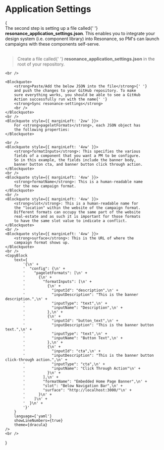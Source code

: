 
# Application Settings

{
<Theme>
    <br />
    <Text>
        The second step is setting up a file called{' '}
        <strong>resonance_application_settings.json</strong>. This
        enables you to integrate your design system (i.e.
        component library) into Resonance, so PM's can launch
        campaigns with these components self-serve.
    </Text>
    <br />
    <br />
    <Blockquote>
        Create a file called{' '}
        <strong>resonance_application_settings.json</strong> in
        the root of your repository.
    </Blockquote>

    <br />

    <Blockquote>
        <strong>Paste/Add the below JSON into the file</strong>{' '}
        and push the changes to your GitHub repository. To make
        sure everything works, you should be able to see a GitHub
        Action successfully run with the name{' '}
        <strong>Sync resonance-settings</strong>
        <br />
    </Blockquote>
    <br />
    <Blockquote style={{ marginLeft: '2vw' }}>
        For <strong>pageletFormats</strong>, each JSON object has
        the following properties:
    </Blockquote>

    <br />
    <Blockquote style={{ marginLeft: '4vw' }}>
        <strong>formatInputs</strong>: This specifies the various
        fields of a component that you want a PM to be configure.
        So in this example, the fields include the banner body,
        banner button cta, and banner button click through action.
    </Blockquote>
    <br />
    <Blockquote style={{ marginLeft: '4vw' }}>
        <strong>formatName</strong>: This is a human-readable name
        for the new campaign format.
    </Blockquote>
    <br />
    <Blockquote style={{ marginLeft: '4vw' }}>
        <strong>slot</strong>: This is a human-readable name for
        the "location" within the website of the campaign format.
        Different formats can occupy the same part of the website
        real-estate and as such it is important for those formats
        to have the same slot value to indicate a conflict.
    </Blockquote>
    <br />
    <Blockquote style={{ marginLeft: '4vw' }}>
        <strong>surface</strong>: This is the URL of where the
        campaign format shows up.
    </Blockquote>
    <br />
    <CopyBlock
        text={
            '{\n' +
            '  "config": {\n' +
            '    "pageletFormats": [\n' +
            '      {\n' +
            '        "formatInputs": [\n' +
            '          {\n' +
            '            "inputId": "description",\n' +
            '            "inputDescription": "This is the banner description.",\n' +
            '            "inputType": "text",\n' +
            '            "inputName": "Description",\n' +
            '          },\n' +
            '          {\n' +
            '            "inputId": "button_text",\n' +
            '            "inputDescription": "This is the banner button text.",\n' +
            '            "inputType": "text",\n' +
            '            "inputName": "Button Text",\n' +
            '          },\n' +
            '          {\n' +
            '            "inputId": "cta",\n' +
            '            "inputDescription": "This is the banner button click-through action.",\n' +
            '            "inputType": "cta",\n' +
            '            "inputName": "Click Through Action"\n' +
            '          }\n' +
            '        ],\n' +
            '        "formatName": "Embedded Home Page Banner",\n' +
            '        "slot": "Below Navigation Bar",\n' +
            '        "surface": "http://localhost:3000/"\n' +
            '      }\n' +
            '    ]\n' +
            '  }\n' +
            '}'
        }
        language={'yaml'}
        showLineNumbers={true}
        theme={dracula}
    />
    <br />
</Theme>
}
